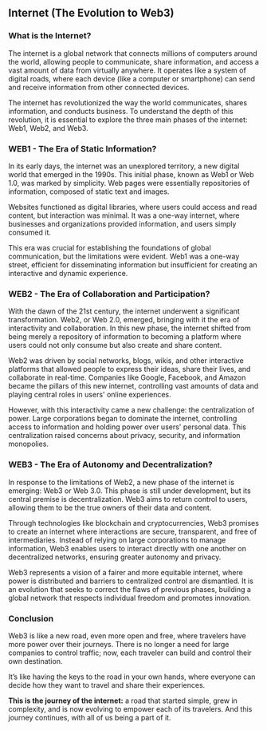 ## Internet (The Evolution to Web3)

### What is the Internet?

The internet is a global network that connects millions of computers around the world, allowing people to communicate, share information, and access a vast amount of data from virtually anywhere. It operates like a system of digital roads, where each device (like a computer or smartphone) can send and receive information from other connected devices.

The internet has revolutionized the way the world communicates, shares information, and conducts business. To understand the depth of this revolution, it is essential to explore the three main phases of the internet: Web1, Web2, and Web3.

### WEB1 - The Era of Static Information?

In its early days, the internet was an unexplored territory, a new digital world that emerged in the 1990s. This initial phase, known as Web1 or Web 1.0, was marked by simplicity. Web pages were essentially repositories of information, composed of static text and images.

Websites functioned as digital libraries, where users could access and read content, but interaction was minimal. It was a one-way internet, where businesses and organizations provided information, and users simply consumed it.

This era was crucial for establishing the foundations of global communication, but the limitations were evident. Web1 was a one-way street, efficient for disseminating information but insufficient for creating an interactive and dynamic experience.

### WEB2 - The Era of Collaboration and Participation?

With the dawn of the 21st century, the internet underwent a significant transformation. Web2, or Web 2.0, emerged, bringing with it the era of interactivity and collaboration. In this new phase, the internet shifted from being merely a repository of information to becoming a platform where users could not only consume but also create and share content.

Web2 was driven by social networks, blogs, wikis, and other interactive platforms that allowed people to express their ideas, share their lives, and collaborate in real-time. Companies like Google, Facebook, and Amazon became the pillars of this new internet, controlling vast amounts of data and playing central roles in users' online experiences.

However, with this interactivity came a new challenge: the centralization of power. Large corporations began to dominate the internet, controlling access to information and holding power over users' personal data. This centralization raised concerns about privacy, security, and information monopolies.

### WEB3 - The Era of Autonomy and Decentralization?

In response to the limitations of Web2, a new phase of the internet is emerging: Web3 or Web 3.0. This phase is still under development, but its central premise is decentralization. Web3 aims to return control to users, allowing them to be the true owners of their data and content.

Through technologies like blockchain and cryptocurrencies, Web3 promises to create an internet where interactions are secure, transparent, and free of intermediaries. Instead of relying on large corporations to manage information, Web3 enables users to interact directly with one another on decentralized networks, ensuring greater autonomy and privacy.

Web3 represents a vision of a fairer and more equitable internet, where power is distributed and barriers to centralized control are dismantled. It is an evolution that seeks to correct the flaws of previous phases, building a global network that respects individual freedom and promotes innovation.

### Conclusion

Web3 is like a new road, even more open and free, where travelers have more power over their journeys. There is no longer a need for large companies to control traffic; now, each traveler can build and control their own destination.

It’s like having the keys to the road in your own hands, where everyone can decide how they want to travel and share their experiences.

**This is the journey of the internet:** a road that started simple, grew in complexity, and is now evolving to empower each of its travelers. And this journey continues, with all of us being a part of it.
